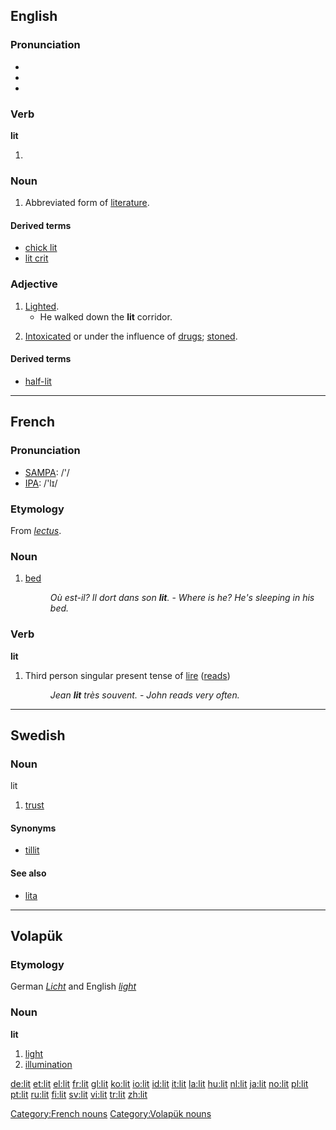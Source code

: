 {{see|lit.}}
{{wikipedia|LIT}}
==English==

===Pronunciation===
*{{IPA|/'lɪt/}}
*{{audio|en-us-lit.ogg|Audio (US)}}
*{{rhymes|ɪt}}

===Verb===
'''lit'''

# {{past of|light}}


===Noun===
{{en-noun|-}}
# Abbreviated form of [[literature]].

====Derived terms====
*[[chick lit]]
*[[lit crit]]

===Adjective===
{{en-adj}}
# [[lighted|Lighted]].
#*He walked down the '''lit''' corridor.
# {{slang}} [[intoxicated|Intoxicated]] or under the influence of [[drug]]s; [[stoned]].

====Derived terms====
*[[half-lit]]

----

==French==

===Pronunciation===
*[[w:SAMPA|SAMPA]]: /'/
*[[w:IPA|IPA]]: /'lɪ/

===Etymology===
From {{L.|lang=French}} ''[[lectus]]''.

===Noun===
{{fr-noun|m}}

# [[bed]]
#: ''Où est-il? Il dort dans son '''lit'''.'' - ''Where is he? He's sleeping in his bed.''

===Verb===
'''lit'''

# Third person singular present tense of [[lire]] ([[reads]])
#: ''Jean '''lit''' très souvent.'' - ''John reads very often.''

[[Category:French nouns]]

----

==Swedish==

===Noun===
;lit

# [[trust]]

====Synonyms====
*[[tillit]]

====See also====
*[[lita]]

----

==Volapük==
{{vo-noun|lit}}

===Etymology===
German ''[[Licht]]'' and English ''[[light]]''

===Noun===
'''lit'''

# [[light]]
# [[illumination]]

[[Category:Volapük nouns]]

[[de:lit]]
[[et:lit]]
[[el:lit]]
[[fr:lit]]
[[gl:lit]]
[[ko:lit]]
[[io:lit]]
[[id:lit]]
[[it:lit]]
[[la:lit]]
[[hu:lit]]
[[nl:lit]]
[[ja:lit]]
[[no:lit]]
[[pl:lit]]
[[pt:lit]]
[[ru:lit]]
[[fi:lit]]
[[sv:lit]]
[[vi:lit]]
[[tr:lit]]
[[zh:lit]]